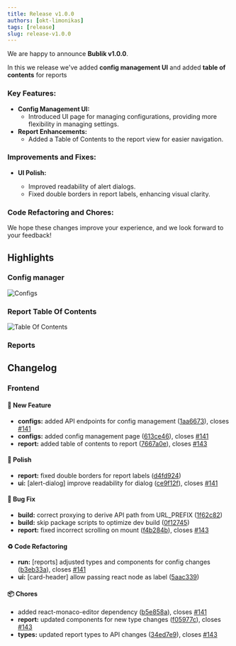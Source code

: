 ```yaml
---
title: Release v1.0.0
authors: [okt-limonikas]
tags: [release]
slug: release-v1.0.0
---
```


We are happy to announce **Bublik v1.0.0**.

In this we release we've added **config management UI** and added **table of contents** for reports

<!--truncate-->

### Key Features:

- **Config Management UI:**
  - Introduced UI page for managing configurations, providing more flexibility in managing settings.
- **Report Enhancements:**
  - Added a Table of Contents to the report view for easier navigation.

### Improvements and Fixes:

- **UI Polish:**

  - Improved readability of alert dialogs.
  - Fixed double borders in report labels, enhancing visual clarity.

### Code Refactoring and Chores:

We hope these changes improve your experience, and we look forward to your feedback!

## Highlights

### Config manager

![Configs](./img/config.png)

### Report Table Of Contents

![Table Of Contents](./img/report-table.png)

### Reports

## Changelog

### Frontend

#### 🚀 New Feature

- **configs:** added API endpoints for config management ([1aa6673](https://github.com/okt-limonikas/bublik/commit/1aa6673326283f6dfebd28d11fecf29364829db8)), closes [#141](https://github.com/okt-limonikas/bublik/issues/141)
- **configs:** added config management page ([613ce46](https://github.com/okt-limonikas/bublik/commit/613ce4638dd1a096a8266881f801dab56218ed9e)), closes [#141](https://github.com/okt-limonikas/bublik/issues/141)
- **report:** added table of contents to report ([7667a0e](https://github.com/okt-limonikas/bublik/commit/7667a0ec0066fc300b48aae20b4041199f4a5667)), closes [#143](https://github.com/okt-limonikas/bublik/issues/143)

#### 💅 Polish

- **report:** fixed double borders for report labels ([d4fd924](https://github.com/okt-limonikas/bublik/commit/d4fd924860e87fd7d946de0d4185abc2b8d3be5d))
- **ui:** [alert-dialog] improve readability for dialog ([ce9f12f](https://github.com/okt-limonikas/bublik/commit/ce9f12f0e70271a45e7e5810025a8d8560a1c20e)), closes [#141](https://github.com/okt-limonikas/bublik/issues/141)

#### 🐛 Bug Fix

- **build:** correct proxying to derive API path from URL_PREFIX ([1f62c82](https://github.com/okt-limonikas/bublik/commit/1f62c82bf36ca1d058b63b940782da39ae2b5759))
- **build:** skip package scripts to optimize dev build ([0f12745](https://github.com/okt-limonikas/bublik/commit/0f1274563c1742f27f3e870e5c251b9fd5e92a71))
- **report:** fixed incorrect scrolling on mount ([f4b284b](https://github.com/okt-limonikas/bublik/commit/f4b284b25300e5fb9cfd896efe2cea9b9774b2b3)), closes [#143](https://github.com/okt-limonikas/bublik/issues/143)

#### ♻ Code Refactoring

- **run:** [reports] adjusted types and components for config changes ([b3eb33a](https://github.com/okt-limonikas/bublik/commit/b3eb33a4f87f238c0aa79016b3b4b951f85e4c85)), closes [#141](https://github.com/okt-limonikas/bublik/issues/141)
- **ui:** [card-header] allow passing react node as label ([5aac339](https://github.com/okt-limonikas/bublik/commit/5aac3390e0b519189b7bf2757721979730892f58))

#### 📦 Chores

- added react-monaco-editor dependency ([b5e858a](https://github.com/okt-limonikas/bublik/commit/b5e858a7e462b1ad75c51825f06549d914c02321)), closes [#141](https://github.com/okt-limonikas/bublik/issues/141)
- **report:** updated components for new type changes ([f05977c](https://github.com/okt-limonikas/bublik/commit/f05977c327ebd97801310f581dd9ac43785d875f)), closes [#143](https://github.com/okt-limonikas/bublik/issues/143)
- **types:** updated report types to API changes ([34ed7e9](https://github.com/okt-limonikas/bublik/commit/34ed7e99defa4e7472e6f6fa2732dc828c33f45b)), closes [#143](https://github.com/okt-limonikas/bublik/issues/143)
